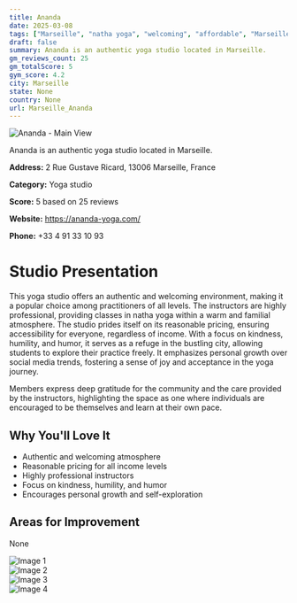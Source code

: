 ```yaml
---
title: Ananda
date: 2025-03-08
tags: ["Marseille", "natha yoga", "welcoming", "affordable", "Marseille"]  
draft: false
summary: Ananda is an authentic yoga studio located in Marseille.
gm_reviews_count: 25
gm_totalScore: 5
gym_score: 4.2
city: Marseille
state: None
country: None
url: Marseille_Ananda
---
```


<div className="aspect-[16/9] relative my-8">
  <img 
    src="https://lh5.googleusercontent.com/p/AF1QipMxOfZhOkTuX7ysT7jj1txgUhx7Hbg0yZ1Aegg2=w1920-h1080-k-no"
    alt="Ananda - Main View"
    className="object-cover absolute inset-0 w-full h-full rounded-lg"
  />
</div>

Ananda is an authentic yoga studio located in Marseille.

**Address:** 2 Rue Gustave Ricard, 13006 Marseille, France

**Category:** Yoga studio

**Score:** 5 based on 25 reviews

**Website:** https://ananda-yoga.com/

**Phone:** +33 4 91 33 10 93

# Studio Presentation

This yoga studio offers an authentic and welcoming environment, making it a popular choice among practitioners of all levels. The instructors are highly professional, providing classes in natha yoga within a warm and familial atmosphere. The studio prides itself on its reasonable pricing, ensuring accessibility for everyone, regardless of income. With a focus on kindness, humility, and humor, it serves as a refuge in the bustling city, allowing students to explore their practice freely. It emphasizes personal growth over social media trends, fostering a sense of joy and acceptance in the yoga journey.

Members express deep gratitude for the community and the care provided by the instructors, highlighting the space as one where individuals are encouraged to be themselves and learn at their own pace.

## Why You'll Love It

- Authentic and welcoming atmosphere
- Reasonable pricing for all income levels
- Highly professional instructors
- Focus on kindness, humility, and humor
- Encourages personal growth and self-exploration

## Areas for Improvement

None

<div className="grid grid-cols-1 xl:grid-cols-2 gap-4 my-8">
<div className="aspect-[4/3] relative"><img src="https://lh5.googleusercontent.com/p/AF1QipM4uSRdGNL3zw0FUMp3EMAjUMVQK9Q1g6l2wF-T=w1920-h1080-k-no" alt="Image 1" className="object-cover absolute inset-0 w-full h-full rounded-lg" /></div>
<div className="aspect-[4/3] relative"><img src="https://lh5.googleusercontent.com/p/AF1QipNeot6Io7mFdbFV3zdachE8bbqgDLBfRHIshpSS=w1920-h1080-k-no" alt="Image 2" className="object-cover absolute inset-0 w-full h-full rounded-lg" /></div>
<div className="aspect-[4/3] relative"><img src="https://lh5.googleusercontent.com/p/AF1QipMTg3G8AAo_l_w8M6P1Cf5766qMZzbWM8W3lsCh=w1920-h1080-k-no" alt="Image 3" className="object-cover absolute inset-0 w-full h-full rounded-lg" /></div>
<div className="aspect-[4/3] relative"><img src="https://lh5.googleusercontent.com/p/AF1QipPe7FLP__lrIrmVIqrVDgCtJhv6alIFMFsIaqe5=w1920-h1080-k-no" alt="Image 4" className="object-cover absolute inset-0 w-full h-full rounded-lg" /></div>
</div>